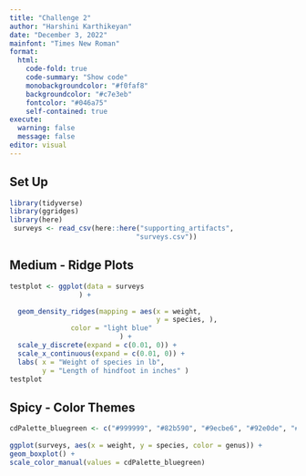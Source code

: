 ```yaml
---
title: "Challenge 2"
author: "Harshini Karthikeyan"
date: "December 3, 2022"
mainfont: "Times New Roman"
format: 
  html:
    code-fold: true
    code-summary: "Show code"
    monobackgroundcolor: "#f0faf8"
    backgroundcolor: "#c7e3eb"
    fontcolor: "#046a75"
    self-contained: true
execute: 
  warning: false
  message: false
editor: visual
---
```


## Set Up

```r
library(tidyverse)
library(ggridges)
library(here)
 surveys <- read_csv(here::here("supporting_artifacts",                               "Labs", "Lab_2_Final",
                               "surveys.csv"))
```

## Medium - Ridge Plots

```r
testplot <- ggplot(data = surveys 
                 ) +

  geom_density_ridges(mapping = aes(x = weight,
                                    y = species, ),
               color = "light blue"
                           ) +
  scale_y_discrete(expand = c(0.01, 0)) +
  scale_x_continuous(expand = c(0.01, 0)) +
  labs( x = "Weight of species in lb", 
        y = "Length of hindfoot in inches" )
testplot
```

## Spicy - Color Themes

```r
cdPalette_bluegreen <- c("#999999", "#82b590", "#9ecbe6", "#92e0de", "#046a75", "#28826a", "#509da1", "#283d82")
  
ggplot(surveys, aes(x = weight, y = species, color = genus)) +
geom_boxplot() +
scale_color_manual(values = cdPalette_bluegreen)
```
